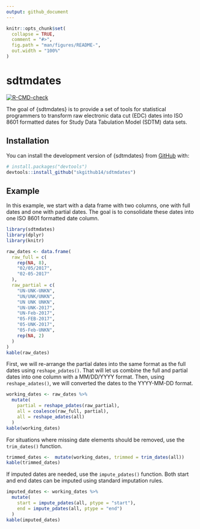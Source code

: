 ```yaml
---
output: github_document
---
```


<!-- README.md is generated from README.Rmd. Please edit that file -->

```r
knitr::opts_chunk$set(
  collapse = TRUE,
  comment = "#>",
  fig.path = "man/figures/README-",
  out.width = "100%"
)
```

# sdtmdates

<!-- badges: start -->
[![R-CMD-check](https://github.com/skgithub14/sdtmdates/actions/workflows/R-CMD-check.yaml/badge.svg)](https://github.com/skgithub14/sdtmdates/actions/workflows/R-CMD-check.yaml)
<!-- badges: end -->

The goal of {sdtmdates} is to provide a set of tools for statistical programmers to transform raw electronic data cut (EDC) dates into ISO 8601 formatted dates for Study Data Tabulation Model (SDTM) data sets.

## Installation

You can install the development version of {sdtmdates} from [GitHub](https://github.com/) with:

``` r
# install.packages("devtools")
devtools::install_github("skgithub14/sdtmdates")
```

## Example

In this example, we start with a data frame with two columns, one with full dates and one with partial dates. The goal is to consolidate these dates into one ISO 8601 formatted date column. 

```r
library(sdtmdates)
library(dplyr)
library(knitr)

raw_dates <- data.frame(
  raw_full = c(
    rep(NA, 8),
    "02/05/2017",
    "02-05-2017"
  ),
  raw_partial = c(
    "UN-UNK-UNKN", 
    "UN/UNK/UNKN",
    "UN UNK UNKN",
    "UN-UNK-2017",
    "UN-Feb-2017",
    "05-FEB-2017",
    "05-UNK-2017",
    "05-Feb-UNKN",
    rep(NA, 2)
  )
)
kable(raw_dates)
```

First, we will re-arrange the partial dates into the same format as the full dates using `reshape_pdates()`. That will let us combine the full and partial dates into one column with a MM/DD/YYYY format. Then, using `reshape_adates()`, we will converted the dates to the YYYY-MM-DD format.

```r
working_dates <- raw_dates %>%
  mutate(
    partial = reshape_pdates(raw_partial),
    all = coalesce(raw_full, partial),
    all = reshape_adates(all)
  )
kable(working_dates)
```


For situations where missing date elements should be removed, use the `trim_dates()` function.

```r
trimmed_dates <-  mutate(working_dates, trimmed = trim_dates(all))
kable(trimmed_dates)
```


If imputed dates are needed, use the `impute_pdates()` function. Both start and end dates can be imputed using standard imputation rules.

```r
imputed_dates <- working_dates %>%
  mutate(
    start = impute_pdates(all, ptype = "start"),
    end = impute_pdates(all, ptype = "end")
  )
kable(imputed_dates)
```



